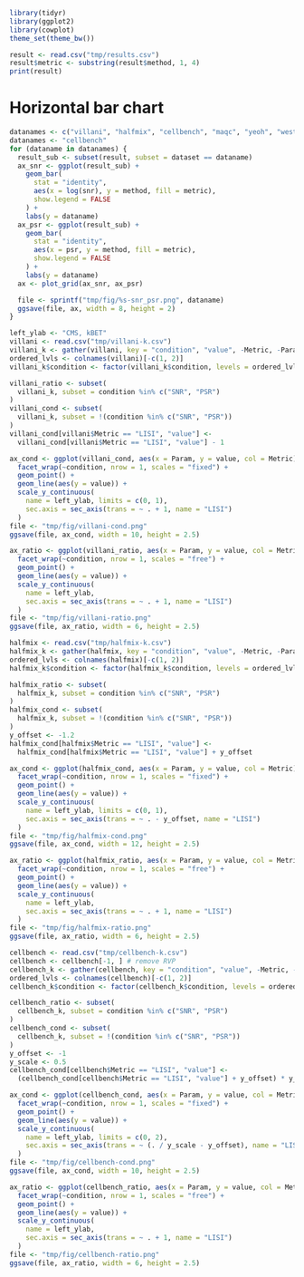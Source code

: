 ```r
library(tidyr)
library(ggplot2)
library(cowplot)
theme_set(theme_bw())
```
```r
result <- read.csv("tmp/results.csv")
result$metric <- substring(result$method, 1, 4)
print(result)
```
# Horizontal bar chart
```r
datanames <- c("villani", "halfmix", "cellbench", "maqc", "yeoh", "westlake")
datanames <- "cellbench"
for (dataname in datanames) {
  result_sub <- subset(result, subset = dataset == dataname)
  ax_snr <- ggplot(result_sub) +
    geom_bar(
      stat = "identity",
      aes(x = log(snr), y = method, fill = metric),
      show.legend = FALSE
    ) +
    labs(y = dataname)
  ax_psr <- ggplot(result_sub) +
    geom_bar(
      stat = "identity",
      aes(x = psr, y = method, fill = metric),
      show.legend = FALSE
    ) +
    labs(y = dataname)
  ax <- plot_grid(ax_snr, ax_psr)

  file <- sprintf("tmp/fig/%s-snr_psr.png", dataname)
  ggsave(file, ax, width = 8, height = 2)
}
```
```r
left_ylab <- "CMS, kBET"
villani <- read.csv("tmp/villani-k.csv")
villani_k <- gather(villani, key = "condition", "value", -Metric, -Param)
ordered_lvls <- colnames(villani)[-c(1, 2)]
villani_k$condition <- factor(villani_k$condition, levels = ordered_lvls)

villani_ratio <- subset(
  villani_k, subset = condition %in% c("SNR", "PSR")
)
villani_cond <- subset(
  villani_k, subset = !(condition %in% c("SNR", "PSR"))
)
villani_cond[villani$Metric == "LISI", "value"] <-
  villani_cond[villani$Metric == "LISI", "value"] - 1

ax_cond <- ggplot(villani_cond, aes(x = Param, y = value, col = Metric)) +
  facet_wrap(~condition, nrow = 1, scales = "fixed") +
  geom_point() +
  geom_line(aes(y = value)) +
  scale_y_continuous(
    name = left_ylab, limits = c(0, 1),
    sec.axis = sec_axis(trans = ~ . + 1, name = "LISI")
  )
file <- "tmp/fig/villani-cond.png"
ggsave(file, ax_cond, width = 10, height = 2.5)

ax_ratio <- ggplot(villani_ratio, aes(x = Param, y = value, col = Metric)) +
  facet_wrap(~condition, nrow = 1, scales = "free") +
  geom_point() +
  geom_line(aes(y = value)) +
  scale_y_continuous(
    name = left_ylab,
    sec.axis = sec_axis(trans = ~ . + 1, name = "LISI")
  )
file <- "tmp/fig/villani-ratio.png"
ggsave(file, ax_ratio, width = 6, height = 2.5)
```
```r
halfmix <- read.csv("tmp/halfmix-k.csv")
halfmix_k <- gather(halfmix, key = "condition", "value", -Metric, -Param)
ordered_lvls <- colnames(halfmix)[-c(1, 2)]
halfmix_k$condition <- factor(halfmix_k$condition, levels = ordered_lvls)

halfmix_ratio <- subset(
  halfmix_k, subset = condition %in% c("SNR", "PSR")
)
halfmix_cond <- subset(
  halfmix_k, subset = !(condition %in% c("SNR", "PSR"))
)
y_offset <- -1.2
halfmix_cond[halfmix$Metric == "LISI", "value"] <-
  halfmix_cond[halfmix$Metric == "LISI", "value"] + y_offset

ax_cond <- ggplot(halfmix_cond, aes(x = Param, y = value, col = Metric)) +
  facet_wrap(~condition, nrow = 1, scales = "fixed") +
  geom_point() +
  geom_line(aes(y = value)) +
  scale_y_continuous(
    name = left_ylab, limits = c(0, 1),
    sec.axis = sec_axis(trans = ~ . - y_offset, name = "LISI")
  )
file <- "tmp/fig/halfmix-cond.png"
ggsave(file, ax_cond, width = 12, height = 2.5)

ax_ratio <- ggplot(halfmix_ratio, aes(x = Param, y = value, col = Metric)) +
  facet_wrap(~condition, nrow = 1, scales = "free") +
  geom_point() +
  geom_line(aes(y = value)) +
  scale_y_continuous(
    name = left_ylab,
    sec.axis = sec_axis(trans = ~ . + 1, name = "LISI")
  )
file <- "tmp/fig/halfmix-ratio.png"
ggsave(file, ax_ratio, width = 6, height = 2.5)
```
```r
cellbench <- read.csv("tmp/cellbench-k.csv")
cellbench <- cellbench[-1, ] # remove RVP
cellbench_k <- gather(cellbench, key = "condition", "value", -Metric, -Param)
ordered_lvls <- colnames(cellbench)[-c(1, 2)]
cellbench_k$condition <- factor(cellbench_k$condition, levels = ordered_lvls)

cellbench_ratio <- subset(
  cellbench_k, subset = condition %in% c("SNR", "PSR")
)
cellbench_cond <- subset(
  cellbench_k, subset = !(condition %in% c("SNR", "PSR"))
)
y_offset <- -1
y_scale <- 0.5
cellbench_cond[cellbench$Metric == "LISI", "value"] <-
  (cellbench_cond[cellbench$Metric == "LISI", "value"] + y_offset) * y_scale

ax_cond <- ggplot(cellbench_cond, aes(x = Param, y = value, col = Metric)) +
  facet_wrap(~condition, nrow = 1, scales = "fixed") +
  geom_point() +
  geom_line(aes(y = value)) +
  scale_y_continuous(
    name = left_ylab, limits = c(0, 2),
    sec.axis = sec_axis(trans = ~ (. / y_scale - y_offset), name = "LISI")
  )
file <- "tmp/fig/cellbench-cond.png"
ggsave(file, ax_cond, width = 10, height = 2.5)

ax_ratio <- ggplot(cellbench_ratio, aes(x = Param, y = value, col = Metric)) +
  facet_wrap(~condition, nrow = 1, scales = "free") +
  geom_point() +
  geom_line(aes(y = value)) +
  scale_y_continuous(
    name = left_ylab,
    sec.axis = sec_axis(trans = ~ . + 1, name = "LISI")
  )
file <- "tmp/fig/cellbench-ratio.png"
ggsave(file, ax_ratio, width = 6, height = 2.5)
```